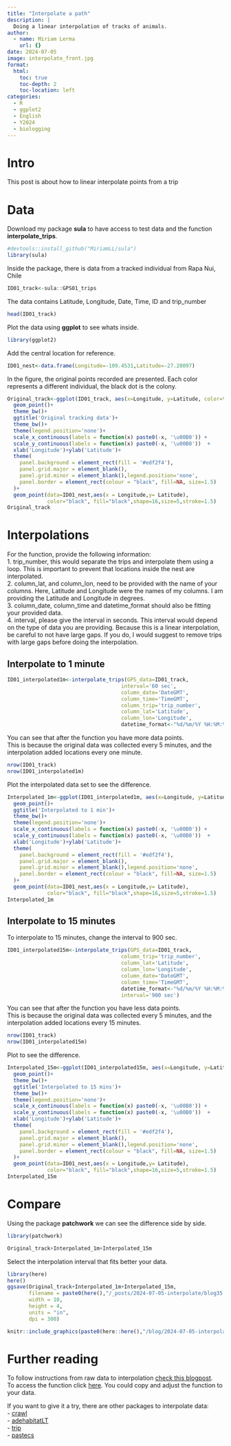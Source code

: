 ```yaml
---
title: "Interpolate a path"
description: |
  Doing a linear interpolation of tracks of animals.
author:
  - name: Miriam Lerma
    url: {}
date: 2024-07-05
image: interpolate_front.jpg
format:
  html:
    toc: true
    toc-depth: 2
    toc-location: left
categories:
  - R
  - ggplot2
  - English
  - Y2024
  - biologging
---
```


# Intro

This post is about how to linear interpolate points from a trip

# Data

Download my package **sula** to have access to test data and the function **interpolate_trips**.

```r
#devtools::install_github("MiriamLL/sula")
library(sula)
```

Inside the package, there is data from a tracked individual from Rapa Nui, Chile

```r
ID01_track<-sula::GPS01_trips
```

The data contains Latitude, Longitude, Date, Time, ID and trip_number

```r
head(ID01_track)
```

Plot the data using **ggplot** to see whats inside.

```r
library(ggplot2)
```

Add the central location for reference.

```r
ID01_nest<-data.frame(Longitude=-109.4531,Latitude=-27.20097)
```

In the figure, the original points recorded are presented. Each color represents a different individual, the black dot is the colony.

```r
Original_track<-ggplot(ID01_track, aes(x=Longitude, y=Latitude, color=trip_number)) + 
  geom_point()+
  theme_bw()+
  ggtitle('Original tracking data')+
  theme_bw()+
  theme(legend.position='none')+
  scale_x_continuous(labels = function(x) paste0(-x, '\u00B0')) +
  scale_y_continuous(labels = function(x) paste0(-x, '\u00B0'))  +
  xlab('Longitude')+ylab('Latitude')+
  theme(
    panel.background = element_rect(fill = '#edf2f4'),
    panel.grid.major = element_blank(),
    panel.grid.minor = element_blank(),legend.position='none',
    panel.border = element_rect(colour = "black", fill=NA, size=1.5)
  )+
  geom_point(data=ID01_nest,aes(x = Longitude,y= Latitude), 
             color="black", fill="black",shape=16,size=5,stroke=1.5)
Original_track
```

# Interpolations

For the function, provide the following information:\
1. trip_number, this would separate the trips and interpolate them using a loop. This is important to prevent that locations inside the nest are interpolated.\
2. column_lat, and column_lon, need to be provided with the name of your columns. Here, Latitude and Longitude were the names of my columns. I am providing the Latitude and Longitude in degrees.\
3. column_date, column_time and datetime_format should also be fitting your provided data.\
4. interval, please give the interval in seconds. This interval would depend on the type of data you are providing. Because this is a linear interpolation, be careful to not have large gaps. If you do, I would suggest to remove trips with large gaps before doing the interpolation.

## Interpolate to 1 minute

```r
ID01_interpolated1m<-interpolate_trips(GPS_data=ID01_track,
                                     interval='60 sec',
                                     column_date='DateGMT',
                                     column_time='TimeGMT',
                                     column_trip='trip_number',
                                     column_lat='Latitude',
                                     column_lon='Longitude',
                                     datetime_format<-"%d/%m/%Y %H:%M:%S")
```

You can see that after the function you have more data points.\
This is because the original data was collected every 5 minutes, and the interpolation added locations every one minute.

```r
nrow(ID01_track)
nrow(ID01_interpolated1m)
```

Plot the interpolated data set to see the difference.

```r
Interpolated_1m<-ggplot(ID01_interpolated1m, aes(x=Longitude, y=Latitude, color=trip_number)) + 
  geom_point()+
  ggtitle('Interpolated to 1 min')+
  theme_bw()+
  theme(legend.position='none')+
  scale_x_continuous(labels = function(x) paste0(-x, '\u00B0')) +
  scale_y_continuous(labels = function(x) paste0(-x, '\u00B0'))  +
  xlab('Longitude')+ylab('Latitude')+
  theme(
    panel.background = element_rect(fill = '#edf2f4'),
    panel.grid.major = element_blank(),
    panel.grid.minor = element_blank(),legend.position='none',
    panel.border = element_rect(colour = "black", fill=NA, size=1.5)
  )+
  geom_point(data=ID01_nest,aes(x = Longitude,y= Latitude), 
             color="black", fill="black",shape=16,size=5,stroke=1.5)
Interpolated_1m
```

## Interpolate to 15 minutes

To interpolate to 15 minutes, change the interval to 900 sec.

```r
ID01_interpolated15m<-interpolate_trips(GPS_data=ID01_track,
                                     column_trip='trip_number',
                                     column_lat='Latitude',
                                     column_lon='Longitude',
                                     column_date='DateGMT',
                                     column_time='TimeGMT',
                                     datetime_format<-"%d/%m/%Y %H:%M:%S",
                                     interval='900 sec')
```

You can see that after the function you have less data points.\
This is because the original data was collected every 5 minutes, and the interpolation added locations every 15 minutes.

```r
nrow(ID01_track)
nrow(ID01_interpolated15m)
```

Plot to see the difference.

```r
Interpolated_15m<-ggplot(ID01_interpolated15m, aes(x=Longitude, y=Latitude, color=trip_number)) + 
  geom_point()+
  theme_bw()+
  ggtitle('Interpolated to 15 mins')+
  theme_bw()+
  theme(legend.position='none')+
  scale_x_continuous(labels = function(x) paste0(-x, '\u00B0')) +
  scale_y_continuous(labels = function(x) paste0(-x, '\u00B0'))  +
  xlab('Longitude')+ylab('Latitude')+
  theme(
    panel.background = element_rect(fill = '#edf2f4'),
    panel.grid.major = element_blank(),
    panel.grid.minor = element_blank(),legend.position='none',
    panel.border = element_rect(colour = "black", fill=NA, size=1.5)
  )+
  geom_point(data=ID01_nest,aes(x = Longitude,y= Latitude), 
             color="black", fill="black",shape=16,size=5,stroke=1.5)
Interpolated_15m
```

# Compare

Using the package **patchwork** we can see the difference side by side.

```r
library(patchwork)
```

```r
Original_track+Interpolated_1m+Interpolated_15m
```

Select the interpolation interval that fits better your data.

```r
library(here)
here()
ggsave(Original_track+Interpolated_1m+Interpolated_15m,
       filename = paste0(here(),"/_posts/2024-07-05-interpolate/blog35.jpg"),
       width = 10, 
       height = 4, 
       units = "in",
       dpi = 300)
```

```r
knitr::include_graphics(paste0(here::here(),"/blog/2024-07-05-interpolate/interpolate_export.jpg"))
```

# Further reading

To follow instructions from raw data to interpolation [check this blogpost](https://www.miriam-lerma.com/posts/2022-03-22-interpolation/).\
To access the function click [here](https://github.com/MiriamLL/sula/blob/main/R/interpolate_trips.R). You could copy and adjust the function to your data.

If you want to give it a try, there are other packages to interpolate data:\
- [crawl](https://cran.r-project.org/web/packages/crawl/crawl.pdf)\
- [adehabitatLT](https://cran.r-project.org/web/packages/adehabitatLT/adehabitatLT.pdf)\
- [trip](https://cran.r-project.org/web/packages/trip/trip.pdf)\
- [pastecs](https://cran.r-project.org/web/packages/pastecs/index.html)
